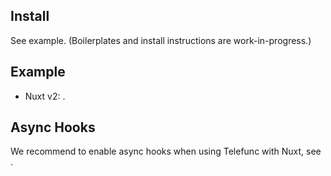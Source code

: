 
## Install

See example. (Boilerplates and install instructions are work-in-progress.)

## Example

 - Nuxt v2: <Link href="/examples/nuxt2" />.

## Async Hooks

We recommend to enable async hooks when using Telefunc with Nuxt, see <Link href="/ssr#async-hooks" />.
